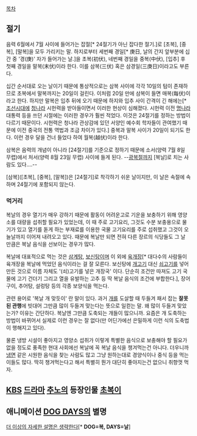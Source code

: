[[목차]]

== 절기 ==
음력 6월에서 7월 사이에 들어가는 잡절[* 24절기가 아닌 잡다한 절기.]로 [초복], [중복], [말복]을 모두 가리키는 말. 하지로부터 세번째 경일[* 庚日, 날의 간지 앞부분에 십간 중 '경(庚)' 자가 들어가는 날.]을 초복(初伏), 네번째 경일을 중복(中伏), [입추] 후 첫째 경일을 말복(末伏)이라 한다. 이를 삼복(三伏) 혹은 삼경일(三庚日)이라고도 부른다.

십간 순서대로 오는 날이기 때문에 통상적으로는 삼복 사이에 각각 10일의 텀이 존재하므로 초복에서 말복까지는 20일이 걸린다. 이처럼 20일 만에 삼복이 들면 매복(每伏)이라고 한다. 하지만 말복은 입추 뒤에 오기 때문에 하지와 입추 사이 간격이 긴 해에는[* [[조선]]시대에 [[청나라]] 시헌력을 받아들이면서 이러한 현상이 심해졌다. 시헌력 이전 [[명나라]] 대통력 등을 쓰던 시절에는 이러한 경우가 훨씬 적었다. 이것은 24절기를 정하는 방법이 다르기 때문이다. 시헌력은 청나라 관상감에 있던 서양인 예수회 학자들이 관여했기 때문에 이전 중국의 전통 역법과 조금 차이가 있다.] 중복과 말복 사이가 20일이 되기도 한다. 이런 경우 달을 건너 들었다 하여 월복(越伏)이라 한다.

삼복은 음력의 개념이 아니라 [24절기]를 기준으로 정하기 때문에 소서(양력 7월 8일 무렵)에서 처서(양력 8월 23일 무렵) 사이에 들게 된다. --[[광복절]]까지 [복날]로 치는 사람도 있다....--

[삼복]([초복], [중복], [말복])은 [24절기]로 착각하기 쉬운 날이지만, 이 날은 속절에 속하며 24절기에 포함되지 않는다.

=== 먹거리 ===
복날의 경우 열기가 매우 강하기 때문에 활동이 어려운고로 기운을 보충하기 위해 영양소를 대량을 섭취할 필요가 있었는데, 이 때 주로 고기요리, 그것도 수분 보충용으로 물기가 있고 열기를 돋게 하는 부재료를 이용한 국물 고기요리를 주로 섭취했고 그것이 오늘날까지 이어져 내려오고 있다. 때문에 복날만 되면 전혀 다른 장르의 식당들도 그 날 만큼은 복날 음식을 선보이는 경우가 많다.

복날에 대표적으로 먹는 것은 [[삼계탕]], [[보신탕]]이며 이 외에 [[육개장]][* 대다수의 사람들이 육개장을 복날에 먹었던 음식이라는 걸 잘 모른다. 보신탕에 [[개고기]] 대신 [[쇠고기]]를 넣어 만든 것으로 이름 자체도 '(쇠)고기를 넣은 개장국' 이다. 단순히 조건만 따져도 고기 국물에 고기 건더기 그리고 열을 유발하는 고추 등 딱 복날 음식의 조건에 부합한다.], 장어구이, 추어탕, 설렁탕 등의 각종 보양식을 먹는다.

관련 용어로 '복날 개 맞듯이' 란 말이 있다. 과거 [[개]]를 도살할 때 두들겨 패서 잡는 '''잘못된 관행'''에 빗대어 그만큼 많이 두들겨 맞는다는 뜻으로 일컫는 말. 왜 많이 두들겨 맞았는가? 이유는 간단하다. 복날엔 그만큼 도축되는 개들이 많으니까. 요즘은 개 도축하는 방법이 바뀌어서 실제로 이런 경우는 잘 없다(만 어딘가에선 은밀하게 이런 식의 도축법이 행해지고 있다).

물론 냉방 시설이 좋아지고 영양소 섭취가 이렇게 특별한 음식으로 보충해야 할 필요가 없을 정도로 풍족한 현대 사회에선 복날에 꼭 복날 음식을 챙겨먹는건 아니다. 더우니까 [[냉면]] 같은 시원한 음식을 찾는 사람도 많고 그냥 원하는대로 경양식이나 중식 등을 먹는 이들도 많다. 딱히 챙겨먹는다고 해서 특별히 뭔가 대단히 좋아지는건 없으니 취향껏 먹자.

== [[KBS]] [[드라마]] [[추노(드라마)|추노]]의 등장인물 [[초복이]] ==

== 애니메이션 [[DOG DAYS]]의 별명 ==
[[더 이상의 자세한 설명은 생략한다]][* '''DOG=복, DAYS=날''']
